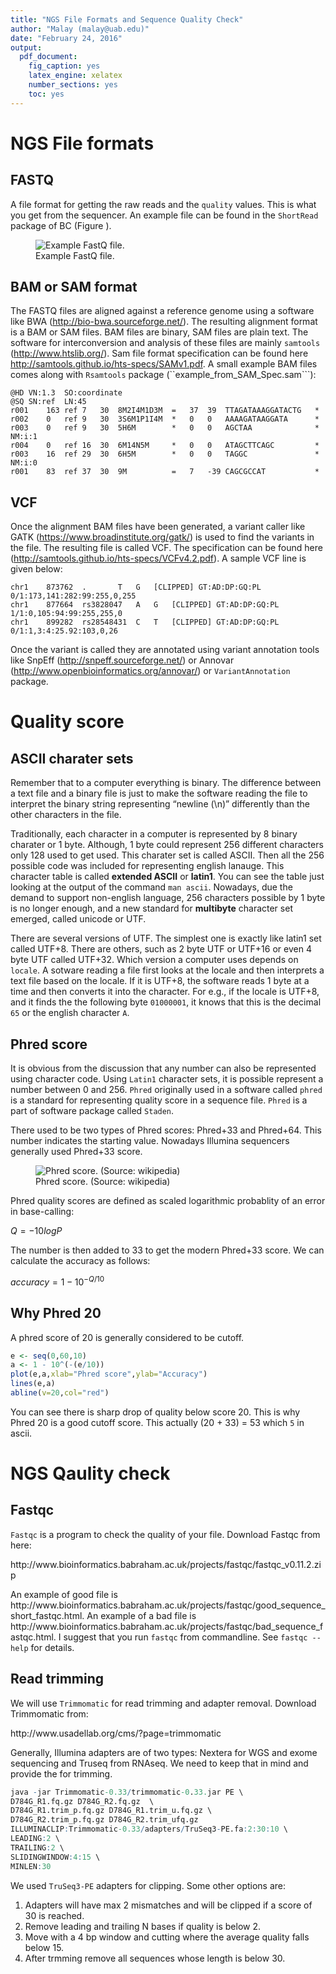 ```yaml
---
title: "NGS File Formats and Sequence Quality Check"
author: "Malay (malay@uab.edu)"
date: "February 24, 2016"
output:
  pdf_document:
    fig_caption: yes
    latex_engine: xelatex
    number_sections: yes
    toc: yes
---
```


# NGS File formats

## FASTQ
A file format for getting the raw reads and the `quality` values. This is what you get from the sequencer. An example file can be found in the `ShortRead` package of BC (Figure \ref{fastq}). 

![Example FastQ file.\label{fastq}](figures/fastaq.png)

## BAM or SAM format
The FASTQ files are aligned against a reference genome using a software like BWA (<http://bio-bwa.sourceforge.net/>). The resulting alignment format is a BAM or SAM files. BAM files are binary, SAM files are plain text. The software for interconversion and analysis of these files are mainly `samtools` (<http://www.htslib.org/>). Sam file format specification can be found here <http://samtools.github.io/hts-specs/SAMv1.pdf>.  A small example BAM files comes along with `Rsamtools` package (``example_from_SAM_Spec.sam```):


	@HD	VN:1.3	SO:coordinate
    @SQ	SN:ref	LN:45
    r001	163	ref	7	30	8M2I4M1D3M	=	37	39	TTAGATAAAGGATACTG	*
    r002	0	ref	9	30	3S6M1P1I4M	*	0	0	AAAAGATAAGGATA		*
    r003	0	ref	9	30	5H6M		*	0	0	AGCTAA				*	NM:i:1
    r004	0	ref	16	30	6M14N5M		*	0	0	ATAGCTTCAGC			*
    r003	16	ref	29	30	6H5M		*	0	0	TAGGC				*	NM:i:0
    r001	83	ref	37	30	9M			=	7	-39	CAGCGCCAT			*


## VCF
Once the alignment BAM files have been generated, a variant caller like GATK (<https://www.broadinstitute.org/gatk/>) is used to find the variants in the file. The resulting file is called VCF. The specification can be found here (<http://samtools.github.io/hts-specs/VCFv4.2.pdf>). A sample VCF line is given below:

	chr1    873762  .       T   G   [CLIPPED] GT:AD:DP:GQ:PL    0/1:173,141:282:99:255,0,255
	chr1    877664  rs3828047   A   G   [CLIPPED] GT:AD:DP:GQ:PL    1/1:0,105:94:99:255,255,0
	chr1    899282  rs28548431  C   T   [CLIPPED] GT:AD:DP:GQ:PL    0/1:1,3:4:25.92:103,0,26

Once the variant is called they are annotated using variant annotation tools like SnpEff (<http://snpeff.sourceforge.net/>) or Annovar (<http://www.openbioinformatics.org/annovar/>) or `VariantAnnotation` package.

# Quality score

## ASCII charater sets

Remember that to a computer everything is binary. The difference between a text file and a binary file is just to make the software reading the file to interpret the binary string representing "newline (\\n)" differently than the other characters in the file. 

Traditionally, each character in a computer is represented by 8 binary charater or 1 byte. Although, 1 byte could represent 256 different characters only 128 used to get used. This charater set is called ASCII. Then all the 256 possible code was included for representing english lanauge. This character table is called **extended ASCII** or **latin1**. You can see the table just looking at the output of the command ```man ascii```. Nowadays, due the demand to support non-english language, 256 characters possible by 1 byte is no longer enough, and a new standard for **multibyte** character set emerged, called unicode or UTF.

There are several versions of UTF. The simplest one is exactly like latin1 set called UTF+8. There are others, such as 2 byte UTF or UTF+16 or even 4 byte UTF called UTF+32. Which version a computer uses depends on ```locale```. A sotware reading a file first looks at the locale and then interprets a text file based on the locale. If it is UTF+8, the software reads 1 byte at a time and then converts it into the character. For e.g., if the locale is UTF+8, and it finds the the following byte ```01000001```, it knows that this is the decimal ```65``` or the english character ```A```.  

## Phred score
It is obvious from the discussion that any number can also be represented using character code. Using ```Latin1``` character sets, it is possible represent a number between 0 and 256. ```Phred``` originally used in a software called ```phred``` is a standard for representing quality score in a sequence file. ```Phred``` is a part of software package called ```Staden```.

There used to be two types of Phred scores: Phred+33 and Phred+64. This number indicates the starting value. Nowadays Illumina sequencers generally used Phred+33 score.

![Phred score. (Source: wikipedia)](figures/phred_scores.png)

Phred quality scores are defined as scaled logarithmic probablity of an error in base-calling:

$Q = -10 log P$

The number is then added to 33 to get the modern Phred+33 score. We can calculate the accuracy as follows:

$accuracy = 1 - 10^{-Q/10}$


## Why Phred 20

A phred score of 20 is generally considered to be cutoff. 

```r
e <- seq(0,60,10)
a <- 1 - 10^(-(e/10))
plot(e,a,xlab="Phred score",ylab="Accuracy")
lines(e,a)
abline(v=20,col="red")
```

You can see there is sharp drop of quality below score 20. This is why Phred 20 is a good cutoff score. This actually (20 + 33) = 53 which `5` in ascii.

# NGS Qaulity check

## Fastqc

```Fastqc``` is a program to check the quality of your file. Download Fastqc from here:

http://www.bioinformatics.babraham.ac.uk/projects/fastqc/fastqc_v0.11.2.zip

An example of good file is http://www.bioinformatics.babraham.ac.uk/projects/fastqc/good_sequence_short_fastqc.html. An example of a bad file is http://www.bioinformatics.babraham.ac.uk/projects/fastqc/bad_sequence_fastqc.html. I suggest that you run ```fastqc``` from commandline. See ```fastqc --help``` for details.

## Read trimming

We will use ```Trimmomatic``` for read trimming and adapter removal. Download Trimmomatic from:

http://www.usadellab.org/cms/?page=trimmomatic

Generally, Illumina adapters are of two types: Nextera for WGS and exome sequencing and Truseq from RNAseq. We need to keep that in mind and provide the for trimming.

```r
java -jar Trimmomatic-0.33/trimmomatic-0.33.jar PE \
D784G_R1.fq.gz D784G_R2.fq.gz  \
D784G_R1.trim_p.fq.gz D784G_R1.trim_u.fq.gz \
D784G_R2.trim_p.fq.gz D784G_R2.trim_ufq.gz 
ILLUMINACLIP:Trimmomatic-0.33/adapters/TruSeq3-PE.fa:2:30:10 \
LEADING:2 \
TRAILING:2 \
SLIDINGWINDOW:4:15 \
MINLEN:30
```

We used ```TruSeq3-PE``` adapters for clipping. Some other options are:

1. Adapters will have max 2 mismatches and will be clipped if a score of 30 is reached.
2. Remove leading and trailing N bases if quality is below 2.
3. Move with a 4 bp window and cutting where the average quality falls below 15.
4. After trmming remove all sequences whose length is below 30.
















